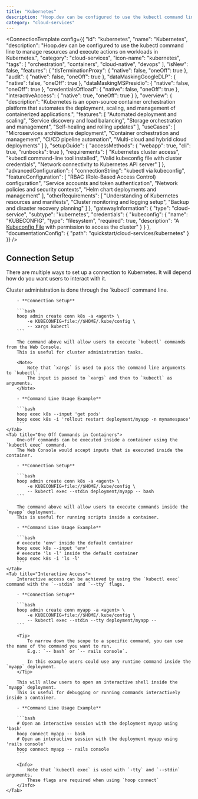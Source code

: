 ```yaml
---
title: "Kubernetes"
description: "Hoop.dev can be configured to use the kubectl command line to manage resources and execute actions on workloads in Kubernetes."
category: "cloud-services"
---
```



<ConnectionTemplate config={{
  "id": "kubernetes",
  "name": "Kubernetes",
  "description": "Hoop.dev can be configured to use the kubectl command line to manage resources and execute actions on workloads in Kubernetes.",
  "category": "cloud-services",
  "icon-name": "kubernetes",
  "tags": [
    "orchestration",
    "containers",
    "cloud-native",
    "devops"
  ],
  "isNew": false,
  "features": {
    "tlsTerminationProxy": {
      "native": false,
      "oneOff": true
    },
    "audit": {
      "native": false,
      "oneOff": true
    },
    "dataMaskingGoogleDLP": {
      "native": false,
      "oneOff": true
    },
    "dataMaskingMSPresidio": {
      "native": false,
      "oneOff": true
    },
    "credentialsOffload": {
      "native": false,
      "oneOff": true
    },
    "interactiveAccess": {
      "native": true,
      "oneOff": true
    }
  },
  "overview": {
    "description": "Kubernetes is an open-source container orchestration platform that automates the deployment, scaling, and management of containerized applications.",
    "features": [
      "Automated deployment and scaling",
      "Service discovery and load balancing",
      "Storage orchestration and management",
      "Self-healing and rolling updates"
    ],
    "useCases": [
      "Microservices architecture deployment",
      "Container orchestration and management",
      "CI/CD pipeline automation",
      "Multi-cloud and hybrid cloud deployments"
    ]
  },
  "setupGuide": {
    "accessMethods": {
      "webapp": true,
      "cli": true,
      "runbooks": true
    },
    "requirements": [
      "Kubernetes cluster access",
      "kubectl command-line tool installed",
      "Valid kubeconfig file with cluster credentials",
      "Network connectivity to Kubernetes API server"
    ]
  },
  "advancedConfiguration": {
    "connectionString": "kubectl via kubeconfig",
    "featureConfiguration": [
      "RBAC (Role-Based Access Control) configuration",
      "Service accounts and token authentication",
      "Network policies and security contexts",
      "Helm chart deployments and management"
    ],
    "otherRequirements": [
      "Understanding of Kubernetes resources and manifests",
      "Cluster monitoring and logging setup",
      "Backup and disaster recovery planning"
    ]
  },
  "gatewayInformation": {
    "type": "cloud-service",
    "subtype": "kubernetes",
    "credentials": {
      "kubeconfig": {
        "name": "KUBECONFIG",
        "type": "filesystem",
        "required": true,
        "description": "A [Kubeconfig File](https://kubernetes.io/docs/concepts/configuration/organize-cluster-access-kubeconfig/) with permission to access the cluster"
      }
    }
  },
  "documentationConfig": {
    "path": "quickstart/cloud-services/kubernetes"
  }
}} />
## Connection Setup

There are multiple ways to set up a connection to Kubernetes. It will depend how do you want users to interact with it.

<Tabs>
	<Tab title="Cluster Administration">
		Cluster administration is done through the `kubectl` command line.

		- **Connection Setup**

		```bash
		hoop admin create conn k8s -a <agent> \
			-e KUBECONFIG=file://$HOME/.kube/config \
			-- xargs kubectl
		```

		The command above will allow users to execute `kubectl` commands from the Web Console.
		This is useful for cluster administration tasks.

		<Note>
			Note that `xargs` is used to pass the command line arguments to `kubectl`.
			The input is passed to `xargs` and then to `kubectl` as arguments.
		</Note>

		- **Command Line Usage Example**

		```bash
		hoop exec k8s --input 'get pods'
		hoop exec k8s -i 'rollout restart deployment/myapp -n mynamespace'
		```
	</Tab>
	<Tab title="One Off Commands in Containers">
		One-off commands can be executed inside a container using the `kubectl exec` command.
		The Web Console would accept inputs that is executed inside the container.

		- **Connection Setup**

		```bash
		hoop admin create conn k8s -a <agent> \
			-e KUBECONFIG=file://$HOME/.kube/config \
			-- kubectl exec --stdin deployment/myapp -- bash
		```

		The command above will allow users to execute commands inside the `myapp` deployment.
		This is useful for running scripts inside a container.

		- **Command Line Usage Example**

		```bash
		# execute 'env' inside the default container
		hoop exec k8s --input 'env'
		# execute 'ls -l' inside the default container
		hoop exec k8s -i 'ls -l'
		```
	</Tab>
	<Tab title="Interactive Access">
		Interactive access can be achieved by using the `kubectl exec` command with the `--stdin` and `--tty` flags.

		- **Connection Setup**

		```bash
		hoop admin create conn myapp -a <agent> \
			-e KUBECONFIG=file://$HOME/.kube/config \
			-- kubectl exec --stdin --tty deployment/myapp --
		```

		<Tip>
			To narrow down the scope to a specific command, you can use the name of the command you want to run.
			E.g.: `-- bash` or `-- rails console`.

			In this example users could use any runtime command inside the `myapp` deployment.
		</Tip>

		This will allow users to open an interactive shell inside the `myapp` deployment.
		This is useful for debugging or running commands interactively inside a container.

		- **Command Line Usage Example**

		```bash
		# Open an interactive session with the deployment myapp using 'bash'
		hoop connect myapp -- bash
		# Open an interactive session with the deployment myapp using 'rails console'
		hoop connect myapp -- rails console
		```

		<Info>
			Note that `kubectl exec` is used with `-tty` and `--stdin` arguments.
			These flags are required when using `hoop connect`
		</Info>
	</Tab>
</Tabs>








